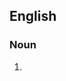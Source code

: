 ==English==

===Noun===
{{head|en|noun plural form|head=[[spotted]] [[dolphin]]s}}

# {{plural of|spotted dolphin|lang=en}}